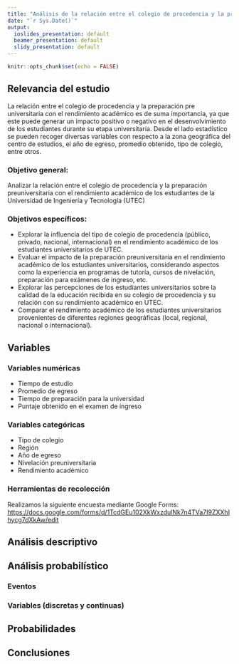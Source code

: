 ```yaml
---
title: "Análisis de la relación entre el colegio de procedencia y la prepación preuniversitaria en el rendimiento académico de los estudiantes de UTEC"
date: "`r Sys.Date()`"
output:
  ioslides_presentation: default
  beamer_presentation: default
  slidy_presentation: default
---
```


```r
knitr::opts_chunk$set(echo = FALSE)
```

## **Relevancia del estudio**
La relación entre el colegio de procedencia y la preparación pre universitaria con el rendimiento académico es de suma importancia, ya que este puede generar un impacto positivo o negativo en el desenvolvimiento de los estudiantes durante su etapa universitaria. Desde el lado estadístico se pueden recoger diversas variables con respecto a la zona geográfica del centro de estudios, el año de egreso, promedio obtenido, tipo de colegio, entre otros.

### **Objetivo general: **
Analizar la relación entre el colegio de procedencia y la preparación preuniversitaria con el rendimiento académico de los estudiantes de la Universidad de Ingeniería y Tecnología (UTEC)

### **Objetivos específicos: **
- Explorar la influencia del tipo de colegio de procedencia (público, privado, nacional, internacional) en el rendimiento académico de los estudiantes universitarios de UTEC.
- Evaluar el impacto de la preparación preuniversitaria en el rendimiento académico de los estudiantes universitarios, considerando aspectos como la experiencia en programas de tutoría, cursos de nivelación, preparación para exámenes de ingreso, etc.
- Explorar las percepciones de los estudiantes universitarios sobre la calidad de la educación recibida en su colegio de procedencia y su relación con su rendimiento académico en UTEC.
- Comparar el rendimiento académico de los estudiantes universitarios provenientes de diferentes regiones geográficas (local, regional, nacional o internacional).

## **Variables**
### **Variables numéricas**
- Tiempo de estudio
- Promedio de egreso
- Tiempo de preparación para la universidad
- Puntaje obtenido en el examen de ingreso

### **Variables categóricas**
- Tipo de colegio
- Región
- Año de egreso
- Nivelación preuniversitaria
- Rendimiento académico

### **Herramientas de recolección**
Realizamos la siguiente encuesta mediante Google Forms: 
<https://docs.google.com/forms/d/1TcdGEu102XkWxzdulNk7n4TVa7I9ZXXhIhycg7dXkAw/edit>

## **Análisis descriptivo**

## **Análisis probabilístico**

### **Eventos**
### **Variables (discretas y continuas)**

## **Probabilidades**

## **Conclusiones**



